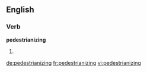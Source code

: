 ==English==

===Verb===
'''pedestrianizing'''

# {{present participle of|pedestrianize}}

[[de:pedestrianizing]]
[[fr:pedestrianizing]]
[[vi:pedestrianizing]]